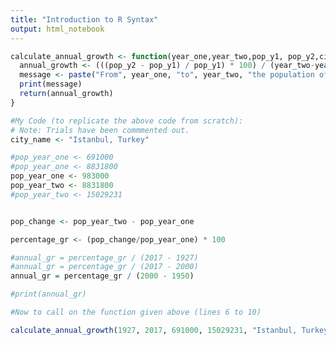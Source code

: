```yaml
---
title: "Introduction to R Syntax"
output: html_notebook
---
```

```r
calculate_annual_growth <- function(year_one,year_two,pop_y1, pop_y2,city) {
  annual_growth <- (((pop_y2 - pop_y1) / pop_y1) * 100) / (year_two-year_one)
  message <- paste("From", year_one, "to", year_two, "the population of", city, "grew by approximately", annual_growth, "% each year.")
  print(message)
  return(annual_growth)
}

#My Code (to replicate the above code from scratch):
# Note: Trials have been commmented out.
city_name <- "Istanbul, Turkey"

#pop_year_one <- 691000
#pop_year_one <- 8831800
pop_year_one <- 983000
pop_year_two <- 8831800
#pop_year_two <- 15029231


pop_change <- pop_year_two - pop_year_one

percentage_gr <- (pop_change/pop_year_one) * 100

#annual_gr = percentage_gr / (2017 - 1927)
#annual_gr = percentage_gr / (2017 - 2000)
annual_gr = percentage_gr / (2000 - 1950)

#print(annual_gr)

#Now to call on the function given above (lines 6 to 10) 

calculate_annual_growth(1927, 2017, 691000, 15029231, "Istanbul, Turkey" )

```
